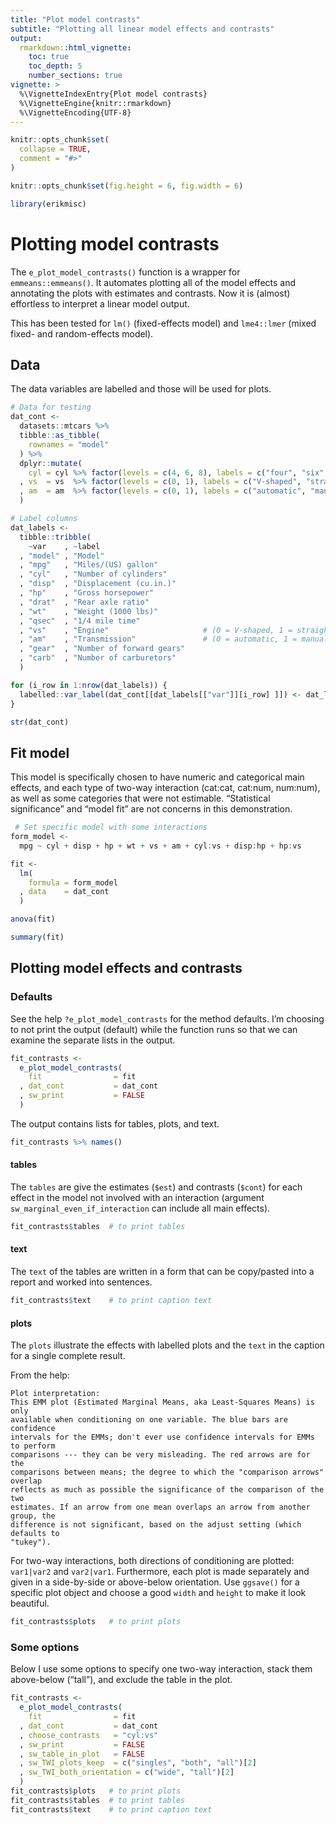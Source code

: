 ```yaml
---
title: "Plot model contrasts"
subtitle: "Plotting all linear model effects and contrasts"
output:
  rmarkdown::html_vignette:
    toc: true
    toc_depth: 5
    number_sections: true
vignette: >
  %\VignetteIndexEntry{Plot model contrasts}
  %\VignetteEngine{knitr::rmarkdown}
  %\VignetteEncoding{UTF-8}
---
```


```r
knitr::opts_chunk$set(
  collapse = TRUE,
  comment = "#>"
)
```

```r
knitr::opts_chunk$set(fig.height = 6, fig.width = 6)

library(erikmisc)
```


# Plotting model contrasts

The `e_plot_model_contrasts()` function is a wrapper for `emmeans::emmeans()`.
It automates plotting all of the model effects and annotating the plots with estimates and contrasts.
Now it is (almost) effortless to interpret a linear model output.

This has been tested for `lm()` (fixed-effects model) and `lme4::lmer` (mixed fixed- and random-effects model).

## Data

The data variables are labelled and those will be used for plots.

```r
# Data for testing
dat_cont <-
  datasets::mtcars %>%
  tibble::as_tibble(
    rownames = "model"
  ) %>%
  dplyr::mutate(
    cyl = cyl %>% factor(levels = c(4, 6, 8), labels = c("four", "six", "eight"))
  , vs  = vs  %>% factor(levels = c(0, 1), labels = c("V-shaped", "straight"))
  , am  = am  %>% factor(levels = c(0, 1), labels = c("automatic", "manual"))
  )

# Label columns
dat_labels <-
  tibble::tribble(
    ~var    , ~label
  , "model" , "Model"
  , "mpg"   , "Miles/(US) gallon"
  , "cyl"   , "Number of cylinders"
  , "disp"  , "Displacement (cu.in.)"
  , "hp"    , "Gross horsepower"
  , "drat"  , "Rear axle ratio"
  , "wt"    , "Weight (1000 lbs)"
  , "qsec"  , "1/4 mile time"
  , "vs"    , "Engine"                     # (0 = V-shaped, 1 = straight)"
  , "am"    , "Transmission"               # (0 = automatic, 1 = manual)"
  , "gear"  , "Number of forward gears"
  , "carb"  , "Number of carburetors"
  )

for (i_row in 1:nrow(dat_labels)) {
  labelled::var_label(dat_cont[[dat_labels[["var"]][i_row] ]]) <- dat_labels[["label"]][i_row]
}

str(dat_cont)
```

## Fit model

This model is specifically chosen to have numeric and categorical main effects,
  and each type of two-way interaction (cat:cat, cat:num, num:num),
  as well as some categories that were not estimable.
"Statistical significance" and "model fit" are not concerns in this demonstration.

```r
 # Set specific model with some interactions
form_model <-
  mpg ~ cyl + disp + hp + wt + vs + am + cyl:vs + disp:hp + hp:vs

fit <-
  lm(
    formula = form_model
  , data    = dat_cont
  )

anova(fit)
```

```r
summary(fit)
```

## Plotting model effects and contrasts

### Defaults

See the help `?e_plot_model_contrasts` for the method defaults.
I'm choosing to not print the output (default) while the function runs so that
we can examine the separate lists in the output.

```r
fit_contrasts <-
  e_plot_model_contrasts(
    fit                = fit
  , dat_cont           = dat_cont
  , sw_print           = FALSE
  )
```

The output contains lists for tables, plots, and text.

```r
fit_contrasts %>% names()
```

#### tables

The `tables` are give the estimates (`$est`) and contrasts (`$cont`) for each
effect in the model not involved with an interaction (argument
`sw_marginal_even_if_interaction` can include all main effects).

```r
fit_contrasts$tables  # to print tables
```

#### text

The `text` of the tables are written in a form that can be copy/pasted into a
report and worked into sentences.

```r
fit_contrasts$text    # to print caption text
```

#### plots

The `plots` illustrate the effects with labelled plots and the `text` in the
caption for a single complete result.

From the help:

    Plot interpretation:
    This EMM plot (Estimated Marginal Means, aka Least-Squares Means) is only
    available when conditioning on one variable. The blue bars are confidence
    intervals for the EMMs; don't ever use confidence intervals for EMMs to perform
    comparisons --- they can be very misleading. The red arrows are for the
    comparisons between means; the degree to which the "comparison arrows" overlap
    reflects as much as possible the significance of the comparison of the two
    estimates. If an arrow from one mean overlaps an arrow from another group, the
    difference is not significant, based on the adjust setting (which defaults to
    "tukey").

For two-way interactions, both directions of conditioning are plotted: `var1|var2` and `var2|var1`.
Furthermore, each plot is made separately and given in a side-by-side or above-below orientation.
Use `ggsave()` for a specific plot object and choose a good `width` and `height` to make it look beautiful.

```r
fit_contrasts$plots   # to print plots
```

### Some options

Below I use some options to specify one two-way interaction, stack them above-below ("tall"), and exclude the table in the plot.

```r
fit_contrasts <-
  e_plot_model_contrasts(
    fit                = fit
  , dat_cont           = dat_cont
  , choose_contrasts   = "cyl:vs"
  , sw_print           = FALSE
  , sw_table_in_plot   = FALSE
  , sw_TWI_plots_keep  = c("singles", "both", "all")[2]
  , sw_TWI_both_orientation = c("wide", "tall")[2]
  )
fit_contrasts$plots   # to print plots
fit_contrasts$tables  # to print tables
fit_contrasts$text    # to print caption text
```

